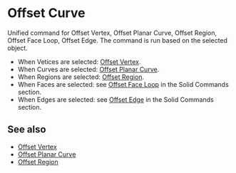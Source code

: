 
# Offset Curve

<Reference shortcut="O" command="Offset Curve" button="Right of Command Bar" />

Unified command for Offset Vertex, Offset Planar Curve, Offset Region, Offset Face Loop, Offset Edge. The command is run based on the selected object.
   - When Vetices are selected: [Offset Vertex](offset-vertex).
   - When Curves are selected: [Offset Planar Curve](offset-planar-curve).
   - When Regions are selected: [Offset Region](offset-region).
   - When Faces are selected: see [Offset Face Loop](/solid/offset-face-loop) in the Solid Commands section.
   - When Edges are selected: see [Offset Edge](/solid/offset-edge) in the Solid Commands section.

## See also
- [Offset Vertex](offset-vertex)
- [Offset Planar Curve](offset-planar-curve)
- [Offset Region](offset-region)